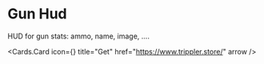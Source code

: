 # Gun Hud

HUD for gun stats: ammo, name, image, ....


<Cards.Card
    icon={<TagIcon />}
    title="Get"
    href="https://www.trippler.store/"
    arrow
/>